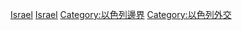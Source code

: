 [[Category:各國爭議地區|Israel]]
[[Category:亞洲爭議地區|Israel]]
[[Category:以色列邊界|Category:以色列邊界]]
[[Category:以色列外交|Category:以色列外交]]